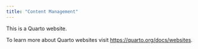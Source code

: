 ```yaml
---
title: "Content Management"
---
```


This is a Quarto website.

To learn more about Quarto websites visit <https://quarto.org/docs/websites>.

